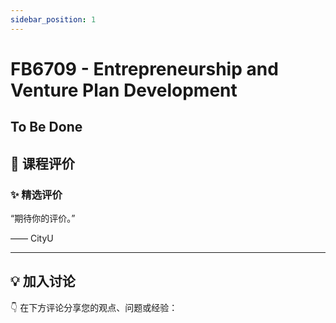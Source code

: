 ```yaml
---
sidebar_position: 1
---
```



# FB6709 - Entrepreneurship and Venture Plan Development

## To Be Done

## **💬 课程评价**

### ✨ **精选评价**
<div className={commentStyles.commentBox}>
    <p className={commentStyles.commentText}>
        “期待你的评价。”
    </p>
    <p className={commentStyles.commentAuthor}>—— CityU</p>
</div>

---

## **💡 加入讨论**

👇 在下方评论分享您的观点、问题或经验：
<Utterances />
